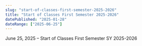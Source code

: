 ```yaml
---
slug: "start-of-classes-first-semester-2025-2026"
title: "Start of Classes First Semester 2025-2026"
datePublished: "2025-01-28"
dateRange: ["2025-06-25"]
---
```


<!--- content start --->

June 25, 2025 – Start of Classes First Semester SY 2025-2026

<!--- content end --->